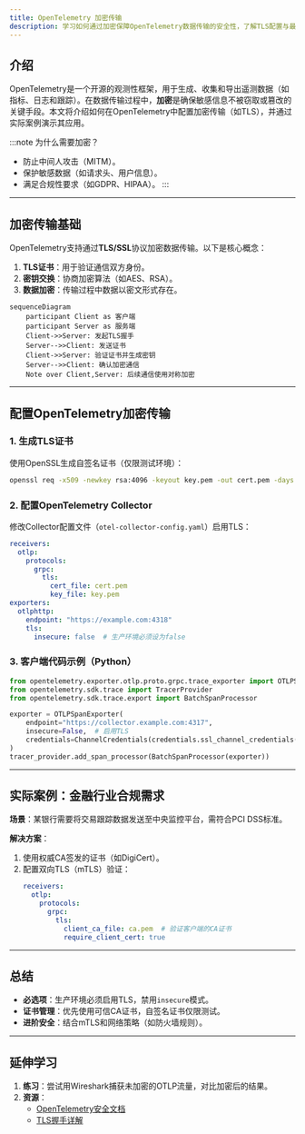 ```yaml
---
title: OpenTelemetry 加密传输
description: 学习如何通过加密保障OpenTelemetry数据传输的安全性，了解TLS配置与最佳实践。
---
```


## 介绍

OpenTelemetry是一个开源的观测性框架，用于生成、收集和导出遥测数据（如指标、日志和跟踪）。在数据传输过程中，**加密**是确保敏感信息不被窃取或篡改的关键手段。本文将介绍如何在OpenTelemetry中配置加密传输（如TLS），并通过实际案例演示其应用。

:::note 为什么需要加密？
- 防止中间人攻击（MITM）。
- 保护敏感数据（如请求头、用户信息）。
- 满足合规性要求（如GDPR、HIPAA）。
:::

---

## 加密传输基础

OpenTelemetry支持通过**TLS/SSL**协议加密数据传输。以下是核心概念：

1. **TLS证书**：用于验证通信双方身份。
2. **密钥交换**：协商加密算法（如AES、RSA）。
3. **数据加密**：传输过程中数据以密文形式存在。

```mermaid
sequenceDiagram
    participant Client as 客户端
    participant Server as 服务端
    Client->>Server: 发起TLS握手
    Server-->>Client: 发送证书
    Client->>Server: 验证证书并生成密钥
    Server-->>Client: 确认加密通信
    Note over Client,Server: 后续通信使用对称加密
```

---

## 配置OpenTelemetry加密传输

### 1. 生成TLS证书
使用OpenSSL生成自签名证书（仅限测试环境）：
```bash
openssl req -x509 -newkey rsa:4096 -keyout key.pem -out cert.pem -days 365 -nodes
```

### 2. 配置OpenTelemetry Collector
修改Collector配置文件（`otel-collector-config.yaml`）启用TLS：
```yaml
receivers:
  otlp:
    protocols:
      grpc:
        tls:
          cert_file: cert.pem
          key_file: key.pem
exporters:
  otlphttp:
    endpoint: "https://example.com:4318"
    tls:
      insecure: false  # 生产环境必须设为false
```

### 3. 客户端代码示例（Python）
```python
from opentelemetry.exporter.otlp.proto.grpc.trace_exporter import OTLPSpanExporter
from opentelemetry.sdk.trace import TracerProvider
from opentelemetry.sdk.trace.export import BatchSpanProcessor

exporter = OTLPSpanExporter(
    endpoint="https://collector.example.com:4317",
    insecure=False,  # 启用TLS
    credentials=ChannelCredentials(credentials.ssl_channel_credentials())
)
tracer_provider.add_span_processor(BatchSpanProcessor(exporter))
```

---

## 实际案例：金融行业合规需求

**场景**：某银行需要将交易跟踪数据发送至中央监控平台，需符合PCI DSS标准。

**解决方案**：
1. 使用权威CA签发的证书（如DigiCert）。
2. 配置双向TLS（mTLS）验证：
   ```yaml
   receivers:
     otlp:
       protocols:
         grpc:
           tls:
             client_ca_file: ca.pem  # 验证客户端的CA证书
             require_client_cert: true
   ```

---

## 总结

- **必选项**：生产环境必须启用TLS，禁用`insecure`模式。
- **证书管理**：优先使用可信CA证书，自签名证书仅限测试。
- **进阶安全**：结合mTLS和网络策略（如防火墙规则）。

---

## 延伸学习

1. **练习**：尝试用Wireshark捕获未加密的OTLP流量，对比加密后的结果。
2. **资源**：
   - [OpenTelemetry安全文档](https://opentelemetry.io/docs/concepts/security/)
   - [TLS握手详解](https://www.cloudflare.com/learning/ssl/what-happens-in-a-tls-handshake/)
